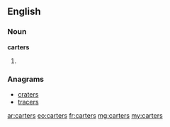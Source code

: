 ==English==

===Noun===
'''carters'''

# {{plural of|[[carter]]}}

===Anagrams===
* [[craters#English|craters]]
* [[tracers#English|tracers]]

[[ar:carters]]
[[eo:carters]]
[[fr:carters]]
[[mg:carters]]
[[my:carters]]